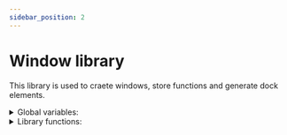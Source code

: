 ```yaml
---
sidebar_position: 2
---
```

# Window library

This library is used to craete windows, store functions and generate dock elements. 

<details>
<summary>Global variables:</summary>

- z_index_g (global `z-index` value to control window visibility)
- win_num_g (global window id iterator)
- apps_list (list of apps for app bar in dock)
- scroll_bar (list of scroll widgets in scroll bar in dock)
- keys (list of currently pressed keys) (great combination with `drag&drop`)

</details>

<details>
<summary>Library functions:</summary>

- [makeWindow](../libwin/makeWindow)
- [appBarGenerate](../libwin/appBarGenerate)
- [scrollBarGenerate](../libwin/scrollBarGenerate)

</details>